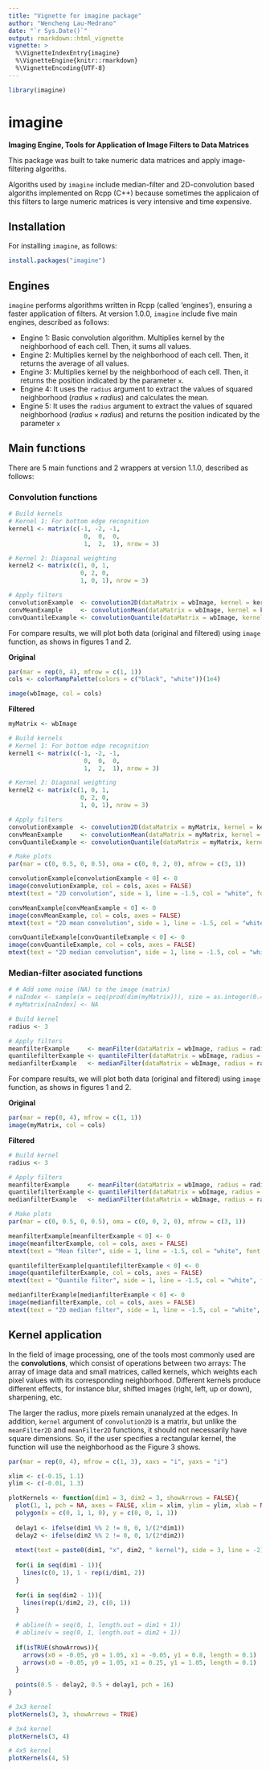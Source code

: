 ---
title: "Vignette for imagine package"
author: "Wencheng Lau-Medrano"
date: "`r Sys.Date()`"
output: rmarkdown::html_vignette
vignette: >
  %\VignetteIndexEntry{imagine}
  %\VignetteEngine{knitr::rmarkdown}
  %\VignetteEncoding{UTF-8}
---

```{r, echo = FALSE, message = FALSE}
library(imagine)
```

# imagine

**Imaging Engine, Tools for Application of Image Filters to Data Matrices**

This package was built to take numeric data matrices and apply image-filtering algoriths.

Algoriths used by `imagine` include median-filter and 2D-convolution based algoriths implemented on Rcpp (C++) because sometimes the applicaion of this filters to large numeric matrices is very intensive and time expensive.


## Installation

For installing `imagine`, as follows:

```{r, eval=FALSE}
install.packages("imagine")
```

## Engines
`imagine` performs algorithms written in Rcpp (called 'engines'), ensuring a faster application of filters. At version 1.0.0, `imagine` include five main engines, described as follows:

* Engine 1: Basic convolution algorithm. Multiplies kernel by the neighborhood of each cell. Then, it sums all values.
* Engine 2: Multiplies kernel by the neighborhood of each cell. Then, it returns the average of all values.
* Engine 3: Multiplies kernel by the neighborhood of each cell. Then, it returns the position indicated by the parameter `x`.
* Engine 4: It uses the `radius` argument to extract the values of squared neighborhood ($radius \times radius$) and calculates the mean.
* Engine 5: It uses the `radius` argument to extract the values of squared neighborhood ($radius \times radius$) and returns the position indicated by the parameter `x`

## Main functions

There are 5 main functions and 2 wrappers at version 1.1.0, described as follows:

### Convolution functions
```{r, eval=FALSE}
# Build kernels
# Kernel 1: For bottom edge recognition
kernel1 <- matrix(c(-1, -2, -1,
                     0,  0,  0,
                     1,  2,  1), nrow = 3)

# Kernel 2: Diagonal weighting
kernel2 <- matrix(c(1, 0, 1,
                    0, 2, 0,
                    1, 0, 1), nrow = 3)

# Apply filters
convolutionExample  <- convolution2D(dataMatrix = wbImage, kernel = kernel1)
convMeanExample     <- convolutionMean(dataMatrix = wbImage, kernel = kernel2)
convQuantileExample <- convolutionQuantile(dataMatrix = wbImage, kernel = kernel2, x = 0.7)

```

For compare results, we will plot both data (original and filtered) using `image` function, as shows in figures 1 and 2.

**Original**

```{r, message=FALSE, fig.height=3, fig.width=5.33, fig.cap = "Figure 2: Original matrix", results='hide', fig.pos="h", echo=FALSE}
par(mar = rep(0, 4), mfrow = c(1, 1))
cols <- colorRampPalette(colors = c("black", "white"))(1e4)

image(wbImage, col = cols)
```


**Filtered**

```{r, message=FALSE, fig.height=9, fig.width=5.33, fig.cap = "Figure 1: Filtered matrices", results='hide', fig.pos="h", echo=FALSE}

myMatrix <- wbImage

# Build kernels
# Kernel 1: For bottom edge recognition
kernel1 <- matrix(c(-1, -2, -1,
                     0,  0,  0,
                     1,  2,  1), nrow = 3)

# Kernel 2: Diagonal weighting
kernel2 <- matrix(c(1, 0, 1,
                    0, 2, 0,
                    1, 0, 1), nrow = 3)

# Apply filters
convolutionExample  <- convolution2D(dataMatrix = myMatrix, kernel = kernel1)
convMeanExample     <- convolutionMean(dataMatrix = myMatrix, kernel = kernel2)
convQuantileExample <- convolutionQuantile(dataMatrix = myMatrix, kernel = kernel2, x = 0.7)

# Make plots
par(mar = c(0, 0.5, 0, 0.5), oma = c(0, 0, 2, 0), mfrow = c(3, 1))

convolutionExample[convolutionExample < 0] <- 0
image(convolutionExample, col = cols, axes = FALSE)
mtext(text = "2D convolution", side = 1, line = -1.5, col = "white", font = 2, adj = 0.99)

convMeanExample[convMeanExample < 0] <- 0
image(convMeanExample, col = cols, axes = FALSE)
mtext(text = "2D mean convolution", side = 1, line = -1.5, col = "white", font = 2, adj = 0.99)

convQuantileExample[convQuantileExample < 0] <- 0
image(convQuantileExample, col = cols, axes = FALSE)
mtext(text = "2D median convolution", side = 1, line = -1.5, col = "white", font = 2, adj = 0.99)
```


### Median-filter asociated functions
```{r, eval=FALSE}
# # Add some noise (NA) to the image (matrix)
# naIndex <- sample(x = seq(prod(dim(myMatrix))), size = as.integer(0.4*prod(dim(myMatrix))), replace = FALSE)
# myMatrix[naIndex] <- NA

# Build kernel
radius <- 3

# Apply filters
meanfilterExample     <- meanFilter(dataMatrix = wbImage, radius = radius)
quantilefilterExample <- quantileFilter(dataMatrix = wbImage, radius = radius, x = 0.1)
medianfilterExample   <- medianFilter(dataMatrix = wbImage, radius = radius)

```

For compare results, we will plot both data (original and filtered) using `image` function, as shows in figures 1 and 2.

**Original**

```{r, message=FALSE, fig.height=3, fig.width=5.33, fig.cap = "Figure 2: Original matrix", results='hide', fig.pos="h", echo=FALSE}
par(mar = rep(0, 4), mfrow = c(1, 1))
image(myMatrix, col = cols)
```


**Filtered**

```{r, message=FALSE, fig.height=9, fig.width=5.33, fig.cap = "Figure 1: Filtered matrices", results='hide', fig.pos="h", echo=FALSE}
# Build kernel
radius <- 3

# Apply filters
meanfilterExample     <- meanFilter(dataMatrix = wbImage, radius = radius)
quantilefilterExample <- quantileFilter(dataMatrix = wbImage, radius = radius, x = 0.1)
medianfilterExample   <- medianFilter(dataMatrix = wbImage, radius = radius)

# Make plots
par(mar = c(0, 0.5, 0, 0.5), oma = c(0, 0, 2, 0), mfrow = c(3, 1))

meanfilterExample[meanfilterExample < 0] <- 0
image(meanfilterExample, col = cols, axes = FALSE)
mtext(text = "Mean filter", side = 1, line = -1.5, col = "white", font = 2, adj = 0.99)

quantilefilterExample[quantilefilterExample < 0] <- 0
image(quantilefilterExample, col = cols, axes = FALSE)
mtext(text = "Quantile filter", side = 1, line = -1.5, col = "white", font = 2, adj = 0.99)

medianfilterExample[medianfilterExample < 0] <- 0
image(medianfilterExample, col = cols, axes = FALSE)
mtext(text = "2D median filter", side = 1, line = -1.5, col = "white", font = 2, adj = 0.99)
```

## Kernel application

In the field of image processing, one of the tools most commonly used are the **convolutions**, which consist of operations between two arrays: The array of image data and small matrices, called kernels, which weights each pixel values with its corresponding neighborhood. Different kernels produce different effects, for instance blur, shifted images (right, left, up or down), sharpening, etc.

The larger the radius, more pixels remain unanalyzed at the edges. In addition, `kernel` argument of `convolution2D` is a matrix, but unlike the `meanFilter2D` and `meanFilter2D` functions, it should not necessarily have square dimensions. So, if the user specifies a rectangular kernel, the function will use the neighborhood as the Figure 3 shows. 

```{r, message=FALSE, fig.height=2, fig.width=5.7, fig.cap = "Figure 3: Neighborhood kernel application for different kernel dimensions. Black dot indicates the position of the pixel over the filter will be applied. Arrows indicates the direction of filter application", results='hide', fig.pos="h", echo=FALSE}
par(mar = rep(0, 4), mfrow = c(1, 3), xaxs = "i", yaxs = "i")

xlim <- c(-0.15, 1.1)
ylim <- c(-0.01, 1.3)

plotKernels <- function(dim1 = 3, dim2 = 3, showArrows = FALSE){
  plot(1, 1, pch = NA, axes = FALSE, xlim = xlim, ylim = ylim, xlab = NA, ylab = NA)
  polygon(x = c(0, 1, 1, 0), y = c(0, 0, 1, 1))
  
  delay1 <- ifelse(dim1 %% 2 != 0, 0, 1/(2*dim1))
  delay2 <- ifelse(dim2 %% 2 != 0, 0, 1/(2*dim2))
  
  mtext(text = paste0(dim1, "x", dim2, " kernel"), side = 3, line = -2)
  
  for(i in seq(dim1 - 1)){
    lines(c(0, 1), 1 - rep(i/dim1, 2))
  }
  
  for(i in seq(dim2 - 1)){
    lines(rep(i/dim2, 2), c(0, 1))
  }
  
  # abline(h = seq(0, 1, length.out = dim1 + 1))
  # abline(v = seq(0, 1, length.out = dim2 + 1))
  
  if(isTRUE(showArrows)){
    arrows(x0 = -0.05, y0 = 1.05, x1 = -0.05, y1 = 0.8, length = 0.1)
    arrows(x0 = -0.05, y0 = 1.05, x1 = 0.25, y1 = 1.05, length = 0.1)
  }
  
  points(0.5 - delay2, 0.5 + delay1, pch = 16)
}

# 3x3 kernel
plotKernels(3, 3, showArrows = TRUE)

# 3x4 kernel
plotKernels(3, 4)

# 4x5 kernel
plotKernels(4, 5)
```



